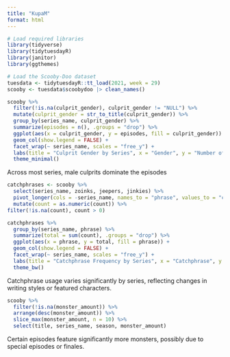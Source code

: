 ```yaml
---
title: "KupaM"
format: html
---
```


```r
# Load required libraries
library(tidyverse)
library(tidytuesdayR)
library(janitor)
library(ggthemes)

# Load the Scooby-Doo dataset
tuesdata <- tidytuesdayR::tt_load(2021, week = 29)
scooby <- tuesdata$scoobydoo |> clean_names()
```

```r

scooby %>%
  filter(!is.na(culprit_gender), culprit_gender != "NULL") %>%
  mutate(culprit_gender = str_to_title(culprit_gender)) %>%
  group_by(series_name, culprit_gender) %>%
  summarize(episodes = n(), .groups = "drop") %>%
  ggplot(aes(x = culprit_gender, y = episodes, fill = culprit_gender)) +
  geom_col(show.legend = FALSE) +
  facet_wrap(~ series_name, scales = "free_y") +
  labs(title = "Culprit Gender by Series", x = "Gender", y = "Number of Episodes") +
  theme_minimal()

```
Across most series, male culprits dominate the episodes

```r

catchphrases <- scooby %>%
  select(series_name, zoinks, jeepers, jinkies) %>%
  pivot_longer(cols = -series_name, names_to = "phrase", values_to = "count") %>%
  mutate(count = as.numeric(count)) %>%
filter(!is.na(count), count > 0)

catchphrases %>%
  group_by(series_name, phrase) %>%
  summarize(total = sum(count), .groups = "drop") %>%
  ggplot(aes(x = phrase, y = total, fill = phrase)) +
  geom_col(show.legend = FALSE) +
  facet_wrap(~ series_name, scales = "free_y") +
  labs(title = "Catchphrase Frequency by Series", x = "Catchphrase", y = "Total Uses") +
  theme_bw()

```
Catchphrase usage varies significantly by series, reflecting changes in writing styles or featured characters.

```r

scooby %>%
  filter(!is.na(monster_amount)) %>%
  arrange(desc(monster_amount)) %>%
  slice_max(monster_amount, n = 10) %>%
  select(title, series_name, season, monster_amount)

```
Certain episodes feature significantly more monsters, possibly due to special episodes or finales.




